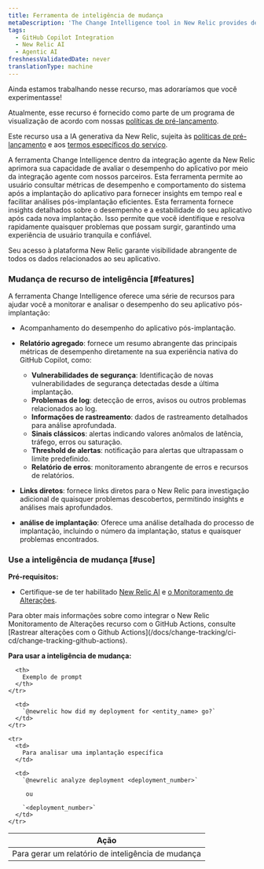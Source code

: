 ```yaml
---
title: Ferramenta de inteligência de mudança
metaDescription: 'The Change Intelligence tool in New Relic provides detailed insights into your application''s performance and stability following each new deployment, enabling you to swiftly identify and address any issues that may arise, ensuring a smooth and reliable user experience.'
tags:
  - GitHub Copilot Integration
  - New Relic AI
  - Agentic AI
freshnessValidatedDate: never
translationType: machine
---
```


<Callout title="visualização">
  Ainda estamos trabalhando nesse recurso, mas adoraríamos que você experimentasse!

  Atualmente, esse recurso é fornecido como parte de um programa de visualização de acordo com nossas [políticas de pré-lançamento](/docs/licenses/license-information/referenced-policies/new-relic-pre-release-policy).

  Este recurso usa a IA generativa da New Relic, sujeita às [políticas de pré-lançamento](/docs/licenses/license-information/referenced-policies/new-relic-pre-release-policy) e aos [termos específicos do serviço](https://newrelic.com/termsandconditions/service-specific).
</Callout>

A ferramenta Change Intelligence dentro da integração agente da New Relic aprimora sua capacidade de avaliar o desempenho do aplicativo por meio da integração agente com nossos parceiros. Esta ferramenta permite ao usuário consultar métricas de desempenho e comportamento do sistema após a implantação do aplicativo para fornecer insights em tempo real e facilitar análises pós-implantação eficientes. Esta ferramenta fornece insights detalhados sobre o desempenho e a estabilidade do seu aplicativo após cada nova implantação. Isso permite que você identifique e resolva rapidamente quaisquer problemas que possam surgir, garantindo uma experiência de usuário tranquila e confiável.

Seu acesso à plataforma New Relic garante visibilidade abrangente de todos os dados relacionados ao seu aplicativo.

### Mudança de recurso de inteligência [#features]

A ferramenta Change Intelligence oferece uma série de recursos para ajudar você a monitorar e analisar o desempenho do seu aplicativo pós-implantação:

* Acompanhamento do desempenho do aplicativo pós-implantação.

* **Relatório agregado**: fornece um resumo abrangente das principais métricas de desempenho diretamente na sua experiência nativa do GitHub Copilot, como:

  * **Vulnerabilidades de segurança**: Identificação de novas vulnerabilidades de segurança detectadas desde a última implantação.
  * **Problemas de log**: detecção de erros, avisos ou outros problemas relacionados ao log.
  * **Informações de rastreamento**: dados de rastreamento detalhados para análise aprofundada.
  * **Sinais clássicos**: alertas indicando valores anômalos de latência, tráfego, erros ou saturação.
  * **Threshold de alertas**: notificação para alertas que ultrapassam o limite predefinido.
  * **Relatório de erros**: monitoramento abrangente de erros e recursos de relatórios.

* **Links diretos**: fornece links diretos para o New Relic para investigação adicional de quaisquer problemas descobertos, permitindo insights e análises mais aprofundados.

* **análise de implantação**: Oferece uma análise detalhada do processo de implantação, incluindo o número da implantação, status e quaisquer problemas encontrados.

### Use a inteligência de mudança [#use]

**Pré-requisitos:**

* Certifique-se de ter habilitado [New Relic AI](/docs/agentic-ai/new-relic-ai/#enable) e [o Monitoramento de Alterações](/docs/change-tracking/change-tracking-introduction).

<Callout variant="tip" title="dica">
  Para obter mais informações sobre como integrar o New Relic Monitoramento de Alterações recurso com o GitHub Actions, consulte [Rastrear alterações com o Github Actions](/docs/change-tracking/ci-cd/change-tracking-github-actions).
</Callout>

**Para usar a inteligência de mudança:**

<table>
  <thead>
    <tr>
      <th>
        Ação
      </th>

      <th>
        Exemplo de prompt
      </th>
    </tr>
  </thead>

  <tbody>
    <tr>
      <td>
        Para gerar um relatório de inteligência de mudança
      </td>

      <td>
        `@newrelic how did my deployment for <entity_name> go?`
      </td>
    </tr>

    <tr>
      <td>
        Para analisar uma implantação específica
      </td>

      <td>
        `@newrelic analyze deployment <deployment_number>`

         ou 

        `<deployment_number>`
      </td>
    </tr>
  </tbody>
</table>